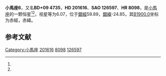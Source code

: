 {{Starbox begin
| name = 小馬座6
}}
{{Starbox observe
| epoch = [[J2000.0|J2000.0]]
| constell = [[小馬座|小馬座]]<ref name=SIMBAD>{{cite web
 | url=http://simbad.u-strasbg.fr/simbad/sim-id?Ident=HR+8098
 | title =Pulsating variable Star
 | publisher=Centre de Données astronomiques de Strasbourg
 | work=SIMBAD
 | accessdate=2012-07-13}}</ref><ref name=DATA>{{cite web
 | url=http://vizier.u-strasbg.fr/viz-bin/VizieR-5?-out.add=.&-source=5050&-corr=PK=HR&-out.max=9999&HR=8098
 | title=VizieR Detailed Page
 | accessdate=2012-07-13
 | archive-date=2016-03-06
 | archive-url=https://web.archive.org/web/20160306040629/http://vizier.u-strasbg.fr/viz-bin/VizieR-5?-out.add=.&-source=5050&-corr=PK=HR&-out.max=9999&HR=8098
 | dead-url=no
 }}</ref>
| 星官 = 
| ra = {{RA|21|10|31.2}}<ref name=SIMBAD /><ref name=DATA />
| dec = {{DEC|+10|2|56}}<ref name=SIMBAD /><ref name=DATA />
| appmag_v = 6.07<ref name=SIMBAD /><ref name=DATA />
}}
{{Starbox character
| class = A2V s<ref name=SIMBAD /><ref name=DATA />
| b-v = 0.02<ref name=SIMBAD /><ref name=DATA />
| u-b = 0.04<ref name=SIMBAD /><ref name=DATA />
| r-i = <ref name=SIMBAD /><ref name=DATA />
| variable = 
}}
{{Starbox astrometry
| radial_v = 0.04
| prop_mo_ra = 7
| parallax = 0.01
| p_error = 
}}
{{Starbox catalog
| names =BD+09 4735，[[SAO星表|SAO]] 126597，[[HD星表|HD]] 201616，[[HR星表|HR]] 8098}}
{{Starbox reference |Simbad=HR+8098}}
{{Starbox end}}

'''小馬座6'''，又名'''BD+09 4735'''，'''HD 201616'''、'''SAO 126597'''、'''HR 8098'''，是[[小馬座|小馬座]]的一颗恒星<ref name=SIMBAD /><ref name=DATA />，视星等为6.07，位于[[銀道座標系|銀經]]59.89，[[銀道座標系|銀緯]]-24.85，其[[B1900.0|B1900.0]]坐标为赤經{{RA|21|5|39.7}}，赤緯{{DEC|+9|-24.85|28}}。

== 参考文献 ==
{{reflist}}

{{star-stub}}

{{小馬座恒星}}
{{星官|司非|2|3}}
[[Category:小馬座|Category:小馬座]]
[[Category:HD和HDE天體|201616]]
[[Category:HR天體|8098]]
[[Category:SAO天體|126597]]